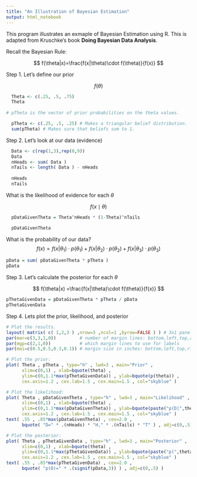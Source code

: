 ```yaml
---
title: "An Illustration of Bayesian Estimation"
output: html_notebook
---
```


This program illustrates an exmaple of Bayesian Estimation using R. This is adapted from Kruschke's book **Doing Bayesian Data Analysis**. 

Recall the Bayesian Rule:

$$
f(\theta|x)=\frac{f(x|\theta)\cdot f(\theta)}{f(x)}
$$

Step 1. Let's define our prior

$$
f(\theta)
$$


```r
  Theta <- c(.25, .5, .75)
  Theta
  
# pTheta is the vector of prior probabilities on the theta values.

  pTheta <- c(.25, .5, .25) # Makes a triangular belief distribution.
  sum(pTheta) # Makes sure that beliefs sum to 1.  
```

Step 2. Let's look at our data (evidence)

```r
  Data <- c(rep(1,3),rep(0,9))
  Data
  nHeads <- sum( Data )
  nTails <- length( Data ) - nHeads
  
  nHeads
  nTails
```

What is the likelihood of evidence for each $\theta$

$$
f(x\mid \theta)
$$


```r
  pDataGivenTheta = Theta^nHeads * (1-Theta)^nTails

  pDataGivenTheta
```

What is the probability of our data?
$$
f(x)  =f(x|\theta_{1})\cdot p(\theta_{1})+f(x|\theta_{2})\cdot p(\theta_{2})+f(x|\theta_{3})\cdot p(\theta_{3}) 
$$


```r
pData = sum( pDataGivenTheta * pTheta )
pData
```


Step 3. Let's calculate the posterior for each $\theta$

$$
f(\theta|x)  =\frac{f(x|\theta)\cdot f(\theta)}{f(x)} 
$$


```r
pThetaGivenData = pDataGivenTheta * pTheta / pData   
pThetaGivenData
```



Step 4. Lets plot the prior, likelihood, and posterior

```r
# Plot the results.
layout( matrix( c( 1,2,3 ) ,nrow=3 ,ncol=1 ,byrow=FALSE ) ) # 3x1 panels
par(mar=c(3,3,1,0))         # number of margin lines: bottom,left,top,right
par(mgp=c(2,1,0))           # which margin lines to use for labels
par(mai=c(0.5,0.5,0.3,0.1)) # margin size in inches: bottom,left,top,right

# Plot the prior:
plot( Theta , pTheta , type="h" , lwd=3 , main="Prior" ,
      xlim=c(0,1) , xlab=bquote(theta) ,
      ylim=c(0,1.1*max(pThetaGivenData)) , ylab=bquote(p(theta)) ,
      cex.axis=1.2 , cex.lab=1.5 , cex.main=1.5 , col="skyblue" )

# Plot the likelihood:
plot( Theta , pDataGivenTheta , type="h" , lwd=3 , main="Likelihood" ,
      xlim=c(0,1) , xlab=bquote(theta) ,
      ylim=c(0,1.1*max(pDataGivenTheta)) , ylab=bquote(paste("p(D|",theta,")")),
      cex.axis=1.2 , cex.lab=1.5 , cex.main=1.5 , col="skyblue" )
text( .55 , .85*max(pDataGivenTheta) , cex=2.0 ,
      bquote( "D=" * .(nHeads) * "H," * .(nTails) * "T" ) , adj=c(0,.5) )

# Plot the posterior:
plot( Theta , pThetaGivenData , type="h" , lwd=3 , main="Posterior" ,
      xlim=c(0,1) , xlab=bquote(theta) ,
      ylim=c(0,1.1*max(pThetaGivenData)) , ylab=bquote(paste("p(",theta,"|D)")),
      cex.axis=1.2 , cex.lab=1.5 , cex.main=1.5 , col="skyblue" )
text( .55 , .85*max(pThetaGivenData) , cex=2.0 ,
      bquote( "p(D)=" * .(signif(pData,3)) ) , adj=c(0,.5) )
```
